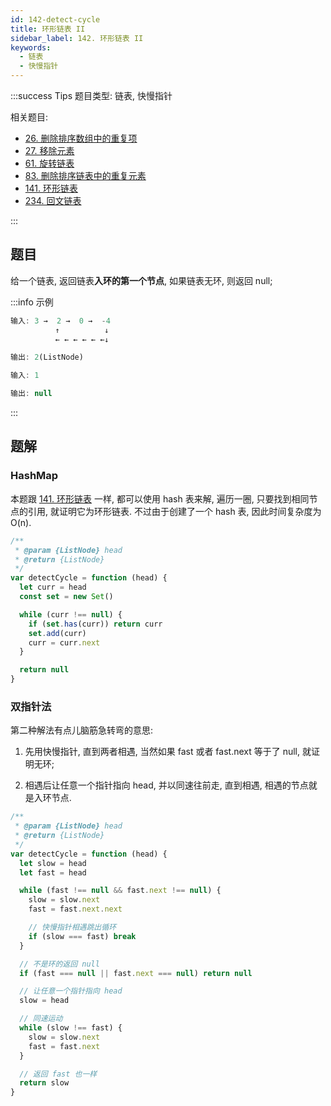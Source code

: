 ```yaml
---
id: 142-detect-cycle
title: 环形链表 II
sidebar_label: 142. 环形链表 II
keywords:
  - 链表
  - 快慢指针
---
```


:::success Tips
题目类型: 链表, 快慢指针

相关题目:

- [26. 删除排序数组中的重复项](/leetcode/easy/26-remove-duplicates)
- [27. 移除元素](/leetcode/easy/27-remove-element)
- [61. 旋转链表](/leetcode/medium/61-rotate-right)
- [83. 删除排序链表中的重复元素](/leetcode/easy/83-delete-duplicates)
- [141. 环形链表](/leetcode/easy/141-has-cycle)
- [234. 回文链表](/leetcode/easy/234-is-palindrome)

:::

## 题目

给一个链表, 返回链表**入环的第一个节点**, 如果链表无环, 则返回 null;

:::info 示例

```js
输入: 3 →  2 →  0 →  -4
          ↑          ↓
          ← ← ← ← ← ←↓

输出: 2(ListNode)
```

```js
输入: 1

输出: null
```

:::

## 题解

### HashMap

本题跟 [141. 环形链表](/leetcode/easy/141-has-cycle) 一样, 都可以使用 hash 表来解, 遍历一圈, 只要找到相同节点的引用, 就证明它为环形链表. 不过由于创建了一个 hash 表, 因此时间复杂度为 O(n).

```ts
/**
 * @param {ListNode} head
 * @return {ListNode}
 */
var detectCycle = function (head) {
  let curr = head
  const set = new Set()

  while (curr !== null) {
    if (set.has(curr)) return curr
    set.add(curr)
    curr = curr.next
  }

  return null
}
```

### 双指针法

第二种解法有点儿脑筋急转弯的意思:

1. 先用快慢指针, 直到两者相遇, 当然如果 fast 或者 fast.next 等于了 null, 就证明无环;

2. 相遇后让任意一个指针指向 head, 并以同速往前走, 直到相遇, 相遇的节点就是入环节点.

```ts
/**
 * @param {ListNode} head
 * @return {ListNode}
 */
var detectCycle = function (head) {
  let slow = head
  let fast = head

  while (fast !== null && fast.next !== null) {
    slow = slow.next
    fast = fast.next.next

    // 快慢指针相遇跳出循环
    if (slow === fast) break
  }

  // 不是环的返回 null
  if (fast === null || fast.next === null) return null

  // 让任意一个指针指向 head
  slow = head

  // 同速运动
  while (slow !== fast) {
    slow = slow.next
    fast = fast.next
  }

  // 返回 fast 也一样
  return slow
}
```
